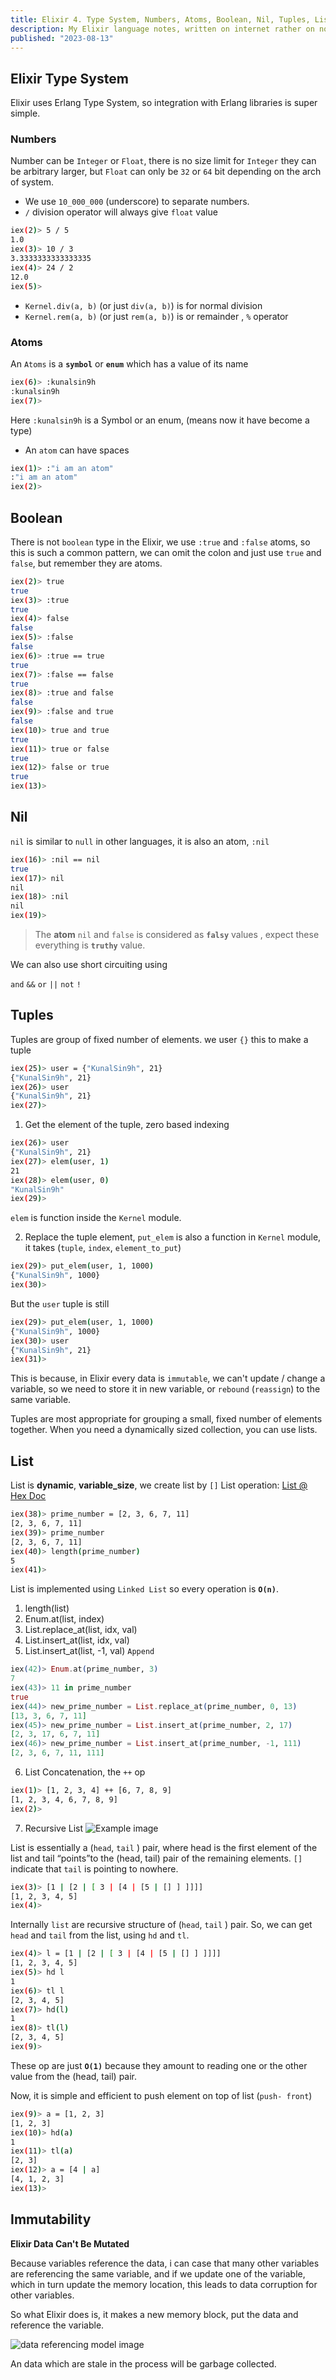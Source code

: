 ```yaml
---
title: Elixir 4. Type System, Numbers, Atoms, Boolean, Nil, Tuples, List, Immutability
description: My Elixir language notes, written on internet rather on note book
published: "2023-08-13"
---
```


## Elixir Type System

Elixir uses Erlang Type System, so integration with Erlang libraries is super simple.

### Numbers

Number can be `Integer` or `Float`, there is no size limit for `Integer` they can be arbitrary larger, but `Float` can only be `32` or `64` bit depending on the arch of system.

- We use `10_000_000` (underscore) to separate numbers.
- `/` division operator will always give `float` value

```bash
iex(2)> 5 / 5
1.0
iex(3)> 10 / 3
3.3333333333333335
iex(4)> 24 / 2
12.0
iex(5)>
```

- `Kernel.div(a, b)` (or just `div(a, b)`) is for normal division
- `Kernel.rem(a, b)` (or just `rem(a, b)`) is or remainder , `%` operator

### Atoms

An `Atoms` is a **`symbol`** or **`enum`** which has a value of its name

```bash
iex(6)> :kunalsin9h
:kunalsin9h
iex(7)>
```

Here `:kunalsin9h` is a Symbol or an enum, (means now it have become a type)

- An `atom` can have spaces

```bash
iex(1)> :"i am an atom"
:"i am an atom"
iex(2)>
```

## Boolean

There is not `boolean` type in the Elixir, we use `:true` and `:false` atoms, so this is such a common pattern, we can omit the colon and just use `true` and `false`, but remember they are atoms.

```bash
iex(2)> true
true
iex(3)> :true
true
iex(4)> false
false
iex(5)> :false
false
iex(6)> :true == true
true
iex(7)> :false == false
true
iex(8)> :true and false
false
iex(9)> :false and true
false
iex(10)> true and true
true
iex(11)> true or false
true
iex(12)> false or true
true
iex(13)>
```

## Nil

`nil` is similar to `null` in other languages, it is also an atom, `:nil`

```bash
iex(16)> :nil == nil
true
iex(17)> nil
nil
iex(18)> :nil
nil
iex(19)>
```

> The **atom** `nil` and `false` is considered as **`falsy`** values , expect these everything is **`truthy`** value.

We can also use short circuiting using

`and` `&&`
`or` `||`
`not` `!`

## Tuples

Tuples are group of fixed number of elements. we user `{}` this to make a tuple

```bash
iex(25)> user = {"KunalSin9h", 21}
{"KunalSin9h", 21}
iex(26)> user
{"KunalSin9h", 21}
iex(27)>
```

1. Get the element of the tuple, zero based indexing

```bash
iex(26)> user
{"KunalSin9h", 21}
iex(27)> elem(user, 1)
21
iex(28)> elem(user, 0)
"KunalSin9h"
iex(29)>
```

`elem` is function inside the `Kernel` module.

2. Replace the tuple element, `put_elem` is also a function in `Kernel` module, it takes (`tuple`, `index`, `element_to_put`)

```bash
iex(29)> put_elem(user, 1, 1000)
{"KunalSin9h", 1000}
iex(30)>
```

But the `user` tuple is still

```bash
iex(29)> put_elem(user, 1, 1000)
{"KunalSin9h", 1000}
iex(30)> user
{"KunalSin9h", 21}
iex(31)>
```

This is because, in Elixir every data is `immutable`, we can't update / change a variable, so we need to store it in new variable, or `rebound` (`reassign`) to the same variable.

Tuples are most appropriate for grouping a small, fixed
number of elements together. When you need a dynamically
sized collection, you can use lists.

## List

List is **dynamic**, **variable_size**, we create list by `[]`
List operation: [List @ Hex Doc](https://hexdocs.pm/elixir/List.html)

```bash
iex(38)> prime_number = [2, 3, 6, 7, 11]
[2, 3, 6, 7, 11]
iex(39)> prime_number
[2, 3, 6, 7, 11]
iex(40)> length(prime_number)
5
iex(41)>
```

List is implemented using `Linked List` so every operation is **`O(n)`**.

1. length(list)
2. Enum.at(list, index)
3. List.replace_at(list, idx, val)
4. List.insert_at(list, idx, val)
5. List.insert_at(list, -1, val) `Append`

```elixir
iex(42)> Enum.at(prime_number, 3)
7
iex(43)> 11 in prime_number
true
iex(44)> new_prime_number = List.replace_at(prime_number, 0, 13)
[13, 3, 6, 7, 11]
iex(45)> new_prime_number = List.insert_at(prime_number, 2, 17)
[2, 3, 17, 6, 7, 11]
iex(46)> new_prime_number = List.insert_at(prime_number, -1, 111)
[2, 3, 6, 7, 11, 111]
```

6. List Concatenation, the `++` op

```bash
iex(1)> [1, 2, 3, 4] ++ [6, 7, 8, 9]
[1, 2, 3, 4, 6, 7, 8, 9]
iex(2)>
```

7. Recursive List
   ![Example image](https://tiddi.kunalsin9h.com/rcB72tB)

List is essentially a (`head`, `tail` ) pair, where head is the first element of the list and tail “points”to the (head, tail) pair of the remaining elements. `[]` indicate that `tail` is pointing to nowhere.

```bash
iex(3)> [1 | [2 | [ 3 | [4 | [5 | [] ] ]]]]
[1, 2, 3, 4, 5]
iex(4)>
```

Internally `list` are recursive structure of (`head`, `tail` ) pair.
So, we can get `head` and `tail` from the list, using `hd` and `tl`.

```bash
iex(4)> l = [1 | [2 | [ 3 | [4 | [5 | [] ] ]]]]
[1, 2, 3, 4, 5]
iex(5)> hd l
1
iex(6)> tl l
[2, 3, 4, 5]
iex(7)> hd(l)
1
iex(8)> tl(l)
[2, 3, 4, 5]
iex(9)>
```

These op are just **`O(1)`** because they amount to reading one
or the other value from the (head, tail) pair.

Now, it is simple and efficient to push element on top of list (`push- front`)

```bash
iex(9)> a = [1, 2, 3]
[1, 2, 3]
iex(10)> hd(a)
1
iex(11)> tl(a)
[2, 3]
iex(12)> a = [4 | a]
[4, 1, 2, 3]
iex(13)>
```

## Immutability

**Elixir Data Can't Be Mutated**

Because variables reference the data, i can case that many other variables are referencing the same variable, and if we update one of the variable, which in turn update the memory location, this leads to data corruption for other variables.

So what Elixir does is, it makes a new memory block, put the data and reference the variable.

![data referencing model image](https://tiddi.kunalsin9h.com/5IwiFRL)

An data which are stale in the process will be garbage collected.
